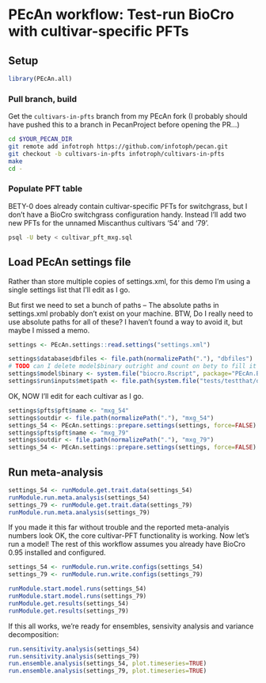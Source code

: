 # PEcAn workflow: Test-run BioCro with cultivar-specific PFTs

## Setup

```r
library(PEcAn.all)

```

### Pull branch, build

Get the `cultivars-in-pfts` branch from my PEcAn fork (I probably should have pushed this to a branch in PecanProject before opening the PR...)

```sh
cd $YOUR_PECAN_DIR
git remote add infotroph https://github.com/infotoph/pecan.git
git checkout -b cultivars-in-pfts infotroph/cultivars-in-pfts
make
cd -
```

### Populate PFT table

BETY-0 does already contain cultivar-specific PFTs for switchgrass, but I don't have a BioCro switchgrass configuration handy.
Instead I'll add two new PFTs for the unnamed Miscanthus cultivars '54' and '79'.

```sh
psql -U bety < cultivar_pft_mxg.sql
```


## Load PEcAn settings file

Rather than store multiple copies of settings.xml, for this demo I'm using a single settings list that I'll edit as I go.

But first we need to set a bunch of paths -- The absolute paths in settings.xml probably don't exist on your machine. 
BTW, Do I really need to use absolute paths for all of these? I haven't found a way to avoid it, but maybe I missed a memo.

```r
settings <- PEcAn.settings::read.settings("settings.xml")

settings$database$dbfiles <- file.path(normalizePath("."), "dbfiles")
# TODO can I delete model$binary outright and count on bety to fill it in?
settings$model$binary <- system.file("biocro.Rscript", package="PEcAn.BIOCRO")
settings$run$inputs$met$path <- file.path(system.file("tests/testthat/data", package="PEcAn.BIOCRO"), "US-Bo1")
```

OK, NOW I'll edit for each cultivar as I go.

```r
settings$pfts$pft$name <- "mxg_54"
settings$outdir <- file.path(normalizePath("."), "mxg_54")
settings_54 <- PEcAn.settings::prepare.settings(settings, force=FALSE)
settings$pfts$pft$name <- "mxg_79"
settings$outdir <- file.path(normalizePath("."), "mxg_79")
settings_54 <- PEcAn.settings::prepare.settings(settings, force=FALSE)

```

## Run meta-analysis

```r

settings_54 <- runModule.get.trait.data(settings_54)
runModule.run.meta.analysis(settings_54)
settings_79 <- runModule.get.trait.data(settings_79)
runModule.run.meta.analysis(settings_79)

```

If you made it this far without trouble and the reported meta-analyis numbers look OK, the core cultivar-PFT functionality is working. Now let's run a model! The rest of this workflow assumes you already have BioCro 0.95 installed and configured.

```r
settings_54 <- runModule.run.write.configs(settings_54)
settings_79 <- runModule.run.write.configs(settings_79)
```

```r

runModule.start.model.runs(settings_54)
runModule.start.model.runs(settings_79)
runModule.get.results(settings_54)
runModule.get.results(settings_79)

```

If this all works, we're ready for ensembles, sensivity analysis and variance decomposition:

```r
run.sensitivity.analysis(settings_54)
run.sensitivity.analysis(settings_79)
run.ensemble.analysis(settings_54, plot.timeseries=TRUE)
run.ensemble.analysis(settings_79, plot.timeseries=TRUE)
```
